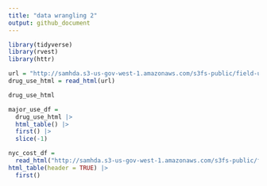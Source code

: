 ```yaml
---
title: "data wrangling 2"
output: github_document
---
```



```r
library(tidyverse)
library(rvest)
library(httr)
```

```r
url = "http://samhda.s3-us-gov-west-1.amazonaws.com/s3fs-public/field-uploads/2k15StateFiles/NSDUHsaeShortTermCHG2015.htm"
drug_use_html = read_html(url)

drug_use_html
```

```r
major_use_df = 
  drug_use_html |>
  html_table() |>
  first() |>
  slice(-1)
```

```r
nyc_cost_df = 
  read_html("http://samhda.s3-us-gov-west-1.amazonaws.com/s3fs-public/field-uploads/2k15StateFiles/NSDUHsaeShortTermCHG2015.htm") |>
html_table(header = TRUE) |>
  first()
```

